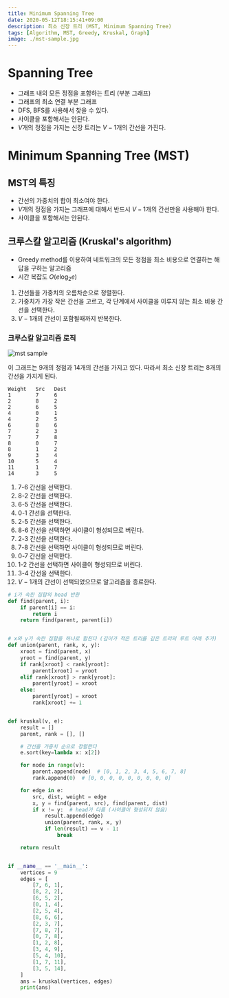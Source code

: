 ```yaml
---
title: Minimum Spanning Tree
date: 2020-05-12T18:15:41+09:00
description: 최소 신장 트리 (MST, Minimum Spanning Tree)
tags: [Algorithm, MST, Greedy, Kruskal, Graph]
image: ./mst-sample.jpg
---
```


# Spanning Tree

- 그래프 내의 모든 정점을 포함하는 트리 (부분 그래프)
- 그래프의 최소 연결 부분 그래프
- DFS, BFS를 사용해서 찾을 수 있다.
- 사이클을 포함해서는 안된다.
- $V$개의 정점을 가지는 신장 트리는 $V-1$개의 간선을 가진다.

# Minimum Spanning Tree (MST)

## MST의 특징

- 간선의 가중치의 합이 최소여야 한다.
- $V$개의 정점을 가지는 그래프에 대해서 반드시 $V-1$개의 간선만을 사용해야 한다.
- 사이클을 포함해서는 안된다.

## 크루스칼 알고리즘 (Kruskal's algorithm)

- Greedy method를 이용하여 네트워크의 모든 정점을 최소 비용으로 연결하는 해답을 구하는 알고리즘
- 시간 복잡도 $O(e\log_2e)$

1. 간선들을 가중치의 오름차순으로 정렬한다.
2. 가중치가 가장 작은 간선을 고르고, 각 단계에서 사이클을 이루지 않는 최소 비용 간선을 선택한다.
3. $V-1$개의 간선이 포함될때까지 반복한다.

### 크루스칼 알고리즘 로직

![mst sample](./mst-sample.jpg)

이 그래프는 9개의 정점과 14개의 간선을 가지고 있다. 따라서 최소 신장 트리는 8개의 간선을 가지게 된다.

```
Weight   Src   Dest
1        7     6
2        8     2
2        6     5
4        0     1
4        2     5
6        8     6
7        2     3
7        7     8
8        0     7
8        1     2
9        3     4
10       5     4
11       1     7
14       3     5
```

1. 7-6 간선을 선택한다.
2. 8-2 간선을 선택한다.
3. 6-5 간선을 선택한다.
4. 0-1 간선을 선택한다.
5. 2-5 간선을 선택한다.
6. 8-6 간선을 선택하면 사이클이 형성되므로 버린다.
7. 2-3 간선을 선택한다.
8. 7-8 간선을 선택하면 사이클이 형성되므로 버린다.
9. 0-7 간선을 선택한다.
10. 1-2 간선을 선택하면 사이클이 형성되므로 버린다.
11. 3-4 간선을 선택한다.
12. $V-1$개의 간선이 선택되었으므로 알고리즘을 종료한다.

```python
# i가 속한 집합의 head 반환
def find(parent, i):
    if parent[i] == i:
        return i
    return find(parent, parent[i])


# x와 y가 속한 집합을 하나로 합친다 (깊이가 적은 트리를 깊은 트리의 루트 아래 추가)
def union(parent, rank, x, y):
    xroot = find(parent, x)
    yroot = find(parent, y)
    if rank[xroot] < rank[yroot]:
        parent[xroot] = yroot
    elif rank[xroot] > rank[yroot]:
        parent[yroot] = xroot
    else:
        parent[yroot] = xroot
        rank[xroot] += 1


def kruskal(v, e):
    result = []
    parent, rank = [], []

    # 간선을 가중치 순으로 정렬한다
    e.sort(key=lambda x: x[2])

    for node in range(v):
        parent.append(node)  # [0, 1, 2, 3, 4, 5, 6, 7, 8]
        rank.append(0)  # [0, 0, 0, 0, 0, 0, 0, 0, 0]

    for edge in e:
        src, dist, weight = edge
        x, y = find(parent, src), find(parent, dist)
        if x != y:  # head가 다름 (사이클이 형성되지 않음)
            result.append(edge)
            union(parent, rank, x, y)
            if len(result) == v - 1:
                break

    return result


if __name__ == '__main__':
    vertices = 9
    edges = [
        [7, 6, 1],
        [8, 2, 2],
        [6, 5, 2],
        [0, 1, 4],
        [2, 5, 4],
        [8, 6, 6],
        [2, 3, 7],
        [7, 8, 7],
        [0, 7, 8],
        [1, 2, 8],
        [3, 4, 9],
        [5, 4, 10],
        [1, 7, 11],
        [3, 5, 14],
    ]
    ans = kruskal(vertices, edges)
    print(ans)
```
